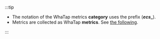 :::tip

- The notation of the WhaTap metrics **category** uses the prefix (**_ecs__**).
- Metrics are collected as WhaTap **metrics**. See [the following](../amazon-ecs/metrics-ecs).

:::
